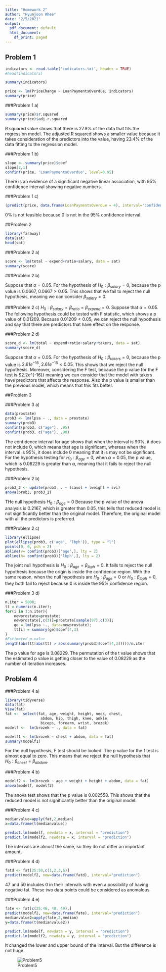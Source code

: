 ```yaml
---
title: "Homework 2"
author: "Hyunjoon Rhee"
date: "2/5/2021"
output:
  pdf_document: default
  html_document:
    df_print: paged
---
```


## Problem 1
```r
indicators <- read.table('indicators.txt', header = TRUE)
#head(indicators)
```
```r
summary(indicators)
```

```r
price <- lm(PriceChange ~ LoanPaymentsOverdue, indicators)
summary(price)
```

###Problem 1 a)

```r
summary(price)$r.squared
summary(price)$adj.r.squared
```
R squared value shows that there is 27.9% of the data that fits the regression model. The adjusted R squared shows a smaller value because it takes consideration of the predictors into the value, having 23.4% of the data fitting to the regression model.

###Problem 1 b)

```r
slope <- summary(price)$coef
slope[2,1]
confint(price, 'LoanPaymentsOverdue', level=0.95)
```
There is an evidence of a significant negative linear association, with 95% confidence interval showing negative numbers.

###Problem 1 c)

```r
(predict(price, data.frame(LoanPaymentsOverdue = 4), interval="confidence"))
```
0% is not feasible because 0 is not in the 95% confidence interval.


##Problem 2

```r
library(faraway)
data(sat)
head(sat)
```
###Problem 2 a)
```r
score <- lm(total ~ expend+ratio+salary, data = sat)
summary(score)
```

###Problem 2 b)

Suppose that $\alpha = 0.05$. For the hypothesis of $H_0 : \beta_{salary} = 0$, because the p value is $0.0667$, $0.0667 > 0.05$. This shows that we fail to reject the null hypothesis, meaning we can consider $\beta_{salary} = 0$.

###Problem 2 c)
$H_0 : \beta_{salary} = \beta_{ratio} = \beta_{expend} = 0$. Suppose that $\alpha = 0.05$. The following hypothesis could be tested with F statistic, which shows a p value of $0.01209$. Because $0.01209 < 0.05$, we can reject the null hypothesis and say that there are predictors that have effect on the response.

###Problem 2 d)

```r
score_d <- lm(total ~ expend+ratio+salary+takers, data = sat)
summary(score_d)
```
Suppose that $\alpha = 0.05$. For the hypothesis of $H_0 : \beta_{takers} = 0$, because the p value is $2.61e^{-16}$, $2.61e^{-16} < 0.05$. This shows that we reject the null hypothesis. Moreover, considering the F test, because the p value for the F test is $2.2e^{-16}} meaning we can consider that the model with takers have predictors that affects the response. Also the p value is smaller than the previous model, which means that this fits better.


##Problem 3

###Problem 3 a)
```r
data(prostate)
prob3 <- lm(lpsa ~ ., data = prostate)
summary(prob3)
confint(prob3, c("age"), .95)
confint(prob3, c("age"), .90)
```
The confidence interval for age shows that when the interval is 90%, it does not include 0, which means that age is significant, whereas when the interval is 95%, it does include 0 meaning that it is may not be significant.
For the hypothesis testing for $H_0 : \beta_{age} = 0$, when $\alpha = 0.05$, the p value, which is $0.08229$ is greater than $\alpha$, meaning that it fails to reject the null hypothesis. 

###Problem 2 b)
```r
prob3_2 <- update(prob3, . ~ lcavol + lweight + svi)
anova(prob3, prob3_2)
```
THe null hypothesis $H_0 : \beta_{age} = 0$ Because the p value of the anova analysis is 0.2167, which is greater than 0.05, this tells that reduced model is not significantly better than the original model. Therefore, the original model with all the predictors is preferred.

###Problem 2 c)
```r
library(ellipse)
plot(ellipse(prob3, c('age', 'lbph')), type = "l")
points(0, 0, pch = 2)
abline(v= confint(prob3)['age',], lty = 2)
abline(h= confint(prob3)['lbph',], lty = 2)
```
The joint null hypothesis is $H_0 : \beta_{age} = \beta_{lbph} = 0$. It fails to reject the null hypothesis because the origin is inside the confidence region. With the same reason, when the null hypothesis are $H_0 : \beta_{age} = 0$ or $H_0 : \beta_{lbph} = 0$, they both fail to reject because 0 is inside the 95% confidence region.

###Problem 3 d)

```r
n.iter = 5000; 
tt = numeric(n.iter);
for(i in 1:n.iter){
    newprostate=prostate;
    newprostate[,c(3)]=prostate[sample(97),c(3)];
    ge = lm(lpsa ~., data=newprostate);
    tt[i] = summary(ge)$coef[4,3]
}
#Estimated p-value
length(abs(tt[abs(tt) > abs(summary(prob3)$coef[4,3])]))/n.iter
```
The p value for age is 0.08229. The permutation of the t value shows that the estimated p value is getting closer to the value of 0.08229 as the number of iteration increases.

## Problem 4

###Problem 4 a)

```r
library(tidyverse)
data(fat)
View(fat)
fat <-  select(fat, age, weight, height, neck, chest,
                abdom, hip, thigh, knee, ankle, 
                biceps, forearm, wrist, brozek)
modelf <-  lm(brozek ~ ., data = fat)
```
```r
modelf1 <- lm(brozek ~ chest + abdom, data = fat)
summary(modelf1)
```
For the null hypothesis, F test should be looked. The p value for the f test is almost equal to zero. This means that we reject the null hypothesis that $H_0 : \beta_{chest} = \beta_{abdom}$.

###Problem 4 b)
```r
modelf2 <- lm(brozek ~ age + weight + height + abdom, data = fat)
anova(modelf, modelf2)
```
The anova test shows that the p value is 0.002558. This shows that the reduced model is not significantly better than the original model.

###Problem 4 c)

```r
medianvalue=apply(fat,2,median)
x=data.frame(t(medianvalue))

predict.lm(modelf, newdata = x, interval = "prediction")
predict.lm(modelf2, newdata = x, interval = "prediction")
```
The intervals are almost the same, so they do not differ an important amount.

###Problem 4 d)
```r
fatd <- fat[25:50,c(1,2,3,6)]
predict(modelf2, new=data.frame(fatd), interval="prediction")
```
47 and 50 includes 0 in their intervals with even a possibility of having negative fat. These two data points could be considered as anomalous.

###Problem 4 e)

```r
fate <- fat[c(25:46, 48, 49),]
predict(modelf2, new=data.frame(fate), interval="prediction")
medianvalue2=apply(fate,2,median)
y=data.frame(t(medianvalue2))

predict.lm(modelf, newdata = y, interval = "prediction")
predict.lm(modelf2, newdata = y, interval = "prediction")
```
It changed the lower and upper bound of the interval. But the difference is not huge.

![Problem5](HW2-1.jpg)